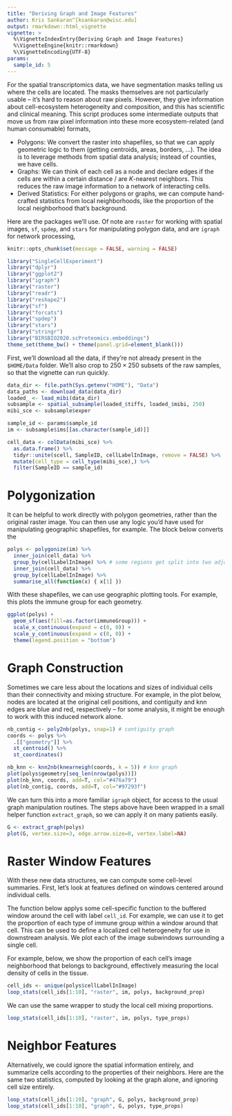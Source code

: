 ```yaml
---
title: "Deriving Graph and Image Features"
author: Kris Sankaran^[ksankaran@wisc.edu]
output: rmarkdown::html_vignette
vignette: >
  %\VignetteIndexEntry{Deriving Graph and Image Features}
  %\VignetteEngine{knitr::rmarkdown}
  %\VignetteEncoding{UTF-8}
params:
  sample_id: 5
---
```


For the spatial transcriptomics data, we have segmentation masks telling us
where the cells are located. The masks themselves are not particularly usable --
it's hard to reason about raw pixels. However, they give information about
cell-ecosystem heterogeneity and composition, and this has scientific and
clinical meaning. This script produces some intermediate outputs that move us
from raw pixel information into these more ecosystem-related (and human
consumable) formats,

* Polygons: We convert the raster into shapefiles, so that we can apply
  geometric logic to them (getting centroids, areas, borders, ...). The idea is
  to leverage methods from spatial data analysis; instead of counties, we have
  cells.
* Graphs: We can think of each cell as a node and declare edges if the cells are
  within a certain distance / are $K$-nearest neighbors. This reduces the raw
  image information to a network of interacting cells.
* Derived Statistics: For either polygons or graphs, we can compute hand-crafted
  statistics from local neighborhoods, like the proportion of the local
  neighborhood that's background.

Here are the packages we'll use. Of note are `raster` for working with spatial
images, `sf`, `spdep`, and `stars` for manipulating polygon data, and are
`igraph` for network processing,

```r
knitr::opts_chunk$set(message = FALSE, warning = FALSE)
```

```r
library("SingleCellExperiment")
library("dplyr")
library("ggplot2")
library("igraph")
library("raster")
library("readr")
library("reshape2")
library("sf")
library("forcats")
library("spdep")
library("stars")
library("stringr")
library("BIRSBIO2020.scProteomics.embeddings")
theme_set(theme_bw() + theme(panel.grid=element_blank()))
```

First, we'll download all the data, if they're not already present in the
`$HOME/Data` folder. We'll also crop to $250 \times 250$ subsets of the raw
samples, so that the vignette can run quickly.

```r
data_dir <- file.path(Sys.getenv("HOME"), "Data")
data_paths <- download_data(data_dir)
loaded_ <- load_mibi(data_dir)
subsample <- spatial_subsample(loaded_$tiffs, loaded_$mibi, 250)
mibi_sce <- subsample$exper

sample_id <- params$sample_id
im <- subsample$ims[[as.character(sample_id)]]

cell_data <- colData(mibi_sce) %>%
  as.data.frame() %>%
  tidyr::unite(scell, SampleID, cellLabelInImage, remove = FALSE) %>%
  mutate(cell_type = cell_type(mibi_sce),) %>%
  filter(SampleID == sample_id)
```

# Polygonization

It can be helpful to work directly with polygon geometries, rather than the
original raster image. You can then use any logic you'd have used for
manipulating geographic shapefiles, for example. The block below converts the

```r
polys <- polygonize(im) %>%
  inner_join(cell_data) %>%
  group_by(cellLabelInImage) %>% # some regions get split into two adjacent polys --> merge
  inner_join(cell_data) %>%
  group_by(cellLabelInImage) %>%
  summarise_all(function(x) { x[1] })
```

With these shapefiles, we can use geographic plotting tools. For example, this
plots the immune group for each geometry.

```r
ggplot(polys) +
  geom_sf(aes(fill=as.factor(immuneGroup))) +
  scale_x_continuous(expand = c(0, 0)) +
  scale_y_continuous(expand = c(0, 0)) +
  theme(legend.position = "bottom")
```

# Graph Construction

Sometimes we care less about the locations and sizes of individual cells than
their connectivity and mixing structure. For example, in the plot below, nodes
are located at the original cell positions, and contiguity and knn edges are
blue and red, respectively -- for some analysis, it might be enough to work with
this induced network alone.

```r
nb_contig <- poly2nb(polys, snap=1) # contiguity graph
coords <- polys %>%
  .[["geometry"]] %>%
  st_centroid() %>%
  st_coordinates()

nb_knn <- knn2nb(knearneigh(coords, k = 5)) # knn graph
plot(polys$geometry[seq_len(nrow(polys))])
plot(nb_knn, coords, add=T, col="#476a79")
plot(nb_contig, coords, add=T, col="#97293f")
```

We can turn this into a more familiar `igraph` object, for access to the usual
graph manipulation routines. The steps above have been wrapped in a small helper
function `extract_graph`, so we can apply it on many patients easily.

```r
G <- extract_graph(polys)
plot(G, vertex.size=3, edge.arrow.size=0, vertex.label=NA)
```

# Raster Window Features

With these new data structures, we can compute some cell-level summaries. First,
let's look at features defined on windows centered around individual cells.

The function below applys some cell-specific function to the buffered window
around the cell with label `cell_id`. For example, we can use it to get the
proportion of each type of immune group within a window around that cell. This
can be used to define a localized cell heterogeneity for use in downstream
analysis. We plot each of the image subwindows surrounding a single cell.

For example, below, we show the proportion of each cell's image neighborhood
that belongs to background, effectively measuring the local density of cells in
the tissue.

```r
cell_ids <- unique(polys$cellLabelInImage)
loop_stats(cell_ids[1:10], "raster", im, polys, background_prop)
```

We can use the same wrapper to study the local cell mixing proportions.

```r
loop_stats(cell_ids[1:10], "raster", im, polys, type_props)
```

# Neighbor Features

Alternatively, we could ignore the spatial information entirely, and summarize
cells according to the properties of their neighbors. Here are the same two
statistics, computed by looking at the graph alone, and ignoring cell size
entirely.

```r
loop_stats(cell_ids[1:10], "graph", G, polys, background_prop)
loop_stats(cell_ids[1:10], "graph", G, polys, type_props)
```

